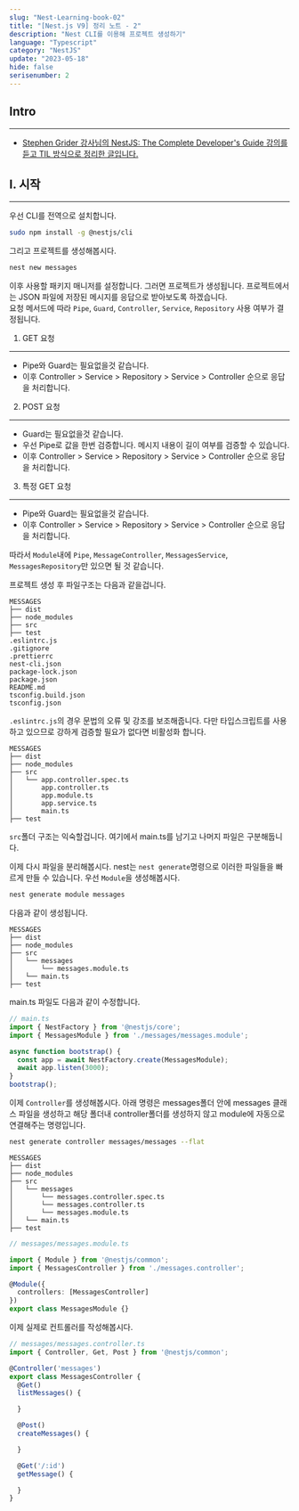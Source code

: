 ```yaml
---
slug: "Nest-Learning-book-02"
title: "[Nest.js V9] 정리 노트 - 2"
description: "Nest CLI를 이용해 프로젝트 생성하기"
language: "Typescript"
category: "NestJS"
update: "2023-05-18"
hide: false
serisenumber: 2
---
```

## Intro
---
- [Stephen Grider 강사님의 NestJS: The Complete Developer's Guide 강의를 듣고 TIL 방식으로 정리한 글입니다.](https://www.udemy.com/course/nestjs-the-complete-developers-guide//)

## I. 시작
---
우선 CLI를 전역으로 설치합니다.
```bash
sudo npm install -g @nestjs/cli
```

그리고 프로젝트를 생성해봅시다.
```bash
nest new messages
```
이후 사용할 패키지 매니저를 설정합니다. 그러면 프로젝트가 생성됩니다. 프로젝트에서는 JSON 파일에 저장된 메시지를 응답으로 받아보도록 하겠습니다.  
요청 메서드에 따라 `Pipe`, `Guard`, `Controller`, `Service`, `Repository` 사용 여부가 결정됩니다.

1. GET 요청
---
- Pipe와 Guard는 필요없을것 같습니다.
- 이후 Controller > Service > Repository > Service > Controller 순으로 응답을 처리합니다.

2. POST 요청
---
- Guard는 필요없을것 같습니다.
- 우선 Pipe로 값을 한번 검증합니다. 메시지 내용이 길이 여부를 검증할 수 있습니다.
- 이후 Controller > Service > Repository > Service > Controller 순으로 응답을 처리합니다.

3. 특정 GET 요청
---
- Pipe와 Guard는 필요없을것 같습니다.
- 이후 Controller > Service > Repository > Service > Controller 순으로 응답을 처리합니다.

따라서 `Module`내에 `Pipe`, `MessageController`, `MessagesService`, `MessagesRepository`만 있으면 될 것 같습니다.

프로젝트 생성 후 파일구조는 다음과 같을겁니다.
```text
MESSAGES
├── dist
├── node_modules
├── src
├── test
.eslintrc.js
.gitignore
.prettierrc
nest-cli.json
package-lock.json
package.json
README.md
tsconfig.build.json
tsconfig.json
```
`.eslintrc.js`의 경우 문법의 오류 및 강조를 보조해줍니다. 다만 타입스크립트를 사용하고 있으므로 강하게 검증할 필요가 없다면 비활성화 합니다.

```text
MESSAGES
├── dist
├── node_modules
├── src
│   └── app.controller.spec.ts
│       app.controller.ts
│       app.module.ts
│       app.service.ts
│       main.ts
├── test
```
`src`폴더 구조는 익숙할겁니다. 여기에서 main.ts를 남기고 나머지 파일은 구분해둡니다. 

이제 다시 파일을 분리해봅시다. nest는 `nest generate`명령으로 이러한 파일들을 빠르게 만들 수 있습니다. 우선 `Module`을 생성해봅시다.
```bash
nest generate module messages
```

다음과 같이 생성됩니다.
```text
MESSAGES
├── dist
├── node_modules
├── src
│   └── messages
│       └── messages.module.ts
│   └── main.ts
├── test
```

main.ts 파일도 다음과 같이 수정합니다.
```ts
// main.ts
import { NestFactory } from '@nestjs/core';
import { MessagesModule } from './messages/messages.module';

async function bootstrap() {
  const app = await NestFactory.create(MessagesModule);
  await app.listen(3000);
}
bootstrap();
```

이제 `Controller`를 생성해봅시다. 아래 명령은 messages폴더 안에 messages 클래스 파일을 생성하고 해당 폴더내 controller폴더를 생성하지 않고 module에 자동으로 연결해주는 명령입니다.
```bash
nest generate controller messages/messages --flat
```

```text
MESSAGES
├── dist
├── node_modules
├── src
│   └── messages
│       └── messages.controller.spec.ts
│       └── messages.controller.ts
│       └── messages.module.ts
│   └── main.ts
├── test
```

```ts
// messages/messages.module.ts

import { Module } from '@nestjs/common';
import { MessagesController } from './messages.controller';

@Module({
  controllers: [MessagesController]
})
export class MessagesModule {}
```

이제 실제로 컨트롤러를 작성해봅시다.
```ts
// messages/messages.controller.ts
import { Controller, Get, Post } from '@nestjs/common';

@Controller('messages')
export class MessagesController {
  @Get()
  listMessages() {

  }

  @Post()
  createMessages() {

  }

  @Get('/:id')
  getMessage() {

  }
}
```